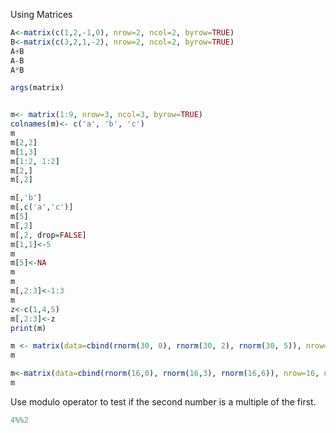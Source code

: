 Using Matrices
```r

A<-matrix(c(1,2,-1,0), nrow=2, ncol=2, byrow=TRUE)
B<-matrix(c(3,2,1,-2), nrow=2, ncol=2, byrow=TRUE)
A+B
A-B
A*B

args(matrix)


m<- matrix(1:9, nrow=3, ncol=3, byrow=TRUE)
colnames(m)<- c('a', 'b', 'c')
m
m[2,2]
m[1,3]
m[1:2, 1:2]
m[2,]
m[,2]

m[,'b']
m[,c('a','c')]
m[5]
m[,2]
m[,2, drop=FALSE]
m[1,1]<-5
m
m[5]<-NA 
m
m
m[,2:3]<-1:3
m
z<-c(1,4,5)
m[,2:3]<-z
print(m)

m <- matrix(data=cbind(rnorm(30, 0), rnorm(30, 2), rnorm(30, 5)), nrow=30, ncol=3)
m

m<-matrix(data=cbind(rnorm(16,0), rnorm(16,3), rnorm(16,6)), nrow=16, ncol=3)
m


```



Use modulo operator to test if the second number is a multiple of the first.
```r
4%%2
```

